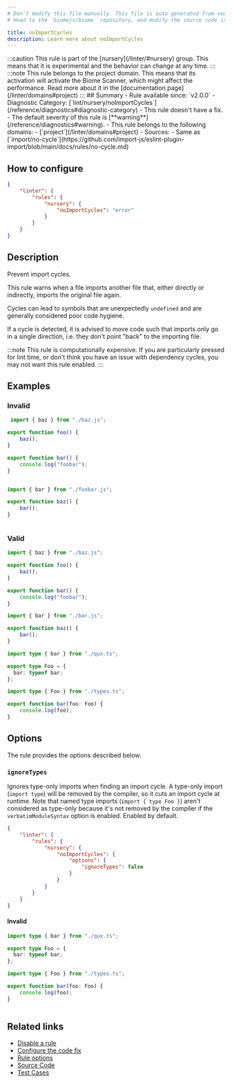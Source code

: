 ```yaml
---
# Don't modify this file manually. This file is auto generated from source, and you will lose your changes next time the website is built.
# Head to the `biomejs/biome` repository, and modify the source code in there.

title: noImportCycles
description: Learn more about noImportCycles
---
```


<Tabs>
<TabItem label="JavaScript (and super languages)" icon="seti:javascript">
:::caution
This rule is part of the [nursery](/linter/#nursery) group. This means that it is experimental and the behavior can change at any time.
:::
:::note
This rule belongs to the project domain. This means that its activation will activate the Biome Scanner, which might affect the performance. Read more about it in the [documentation page](/linter/domains#project)
:::
## Summary
- Rule available since: `v2.0.0`
- Diagnostic Category: [`lint/nursery/noImportCycles`](/reference/diagnostics#diagnostic-category)
- This rule doesn't have a fix.
- The default severity of this rule is [**warning**](/reference/diagnostics#warning).
- This rule belongs to the following domains:
  - [`project`](/linter/domains#project)
- Sources: 
  - Same as [`import/no-cycle`](https://github.com/import-js/eslint-plugin-import/blob/main/docs/rules/no-cycle.md)

## How to configure
```json title="biome.json"
{
	"linter": {
		"rules": {
			"nursery": {
				"noImportCycles": "error"
			}
		}
	}
}

```
## Description
Prevent import cycles.

This rule warns when a file imports another file that, either directly
or indirectly, imports the original file again.

Cycles can lead to symbols that are unexpectedly `undefined` and are
generally considered poor code hygiene.

If a cycle is detected, it is advised to move code such that imports
only go in a single direction, i.e. they don't point "back" to the
importing file.

:::note
This rule is computationally expensive. If you are particularly
pressed for lint time, or don't think you have an issue with dependency
cycles, you may not want this rule enabled.
:::

## Examples

### Invalid

```file=foobar.js
 import { baz } from "./baz.js";

export function foo() {
    baz();
}

export function bar() {
    console.log("foobar");
}
```

<pre class="language-text"><code class="language-text"></code></pre>

```file=baz.js
import { bar } from "./foobar.js";

export function baz() {
    bar();
}
```

<pre class="language-text"><code class="language-text"></code></pre>

### Valid

```file=foo.js
import { baz } from "./baz.js";

export function foo() {
    baz();
}
```

```file=bar.js
export function bar() {
    console.log("foobar");
}
```

```file=baz.js
import { bar } from "./bar.js";

export function baz() {
    bar();
}
```

```file=types.ts
import type { bar } from "./qux.ts";

export type Foo = {
  bar: typeof bar;
};
```

```file=qux.ts
import type { Foo } from "./types.ts";

export function bar(foo: Foo) {
    console.log(foo);
}
```

## Options

The rule provides the options described below.

### `ignoreTypes`

Ignores type-only imports when finding an import cycle. A type-only import (`import type`)
will be removed by the compiler, so it cuts an import cycle at runtime. Note that named type
imports (`import { type Foo }`) aren't considered as type-only because it's not removed by
the compiler if the `verbatimModuleSyntax` option is enabled. Enabled by default.

```json title='biome.json'
{
	"linter": {
		"rules": {
			"nursery": {
				"noImportCycles": {
					"options": {
						"ignoreTypes": false
					}
				}
			}
		}
	}
}

```

#### Invalid

```file=types.ts
import type { bar } from "./qux.ts";

export type Foo = {
  bar: typeof bar;
};
```

```file=qux.ts
import type { Foo } from "./types.ts";

export function bar(foo: Foo) {
    console.log(foo);
}
```

<pre class="language-text"><code class="language-text"></code></pre>

## Related links

- [Disable a rule](/linter/#disable-a-rule)
- [Configure the code fix](/linter#configure-the-code-fix)
- [Rule options](/linter/#rule-options)
- [Source Code](https://github.com/biomejs/biome/blob/main/crates/biome_js_analyze/src/lint/nursery/no_import_cycles.rs)
- [Test Cases](https://github.com/biomejs/biome/blob/main/crates/biome_js_analyze/tests/specs/nursery/noImportCycles)

</TabItem>
</Tabs>

